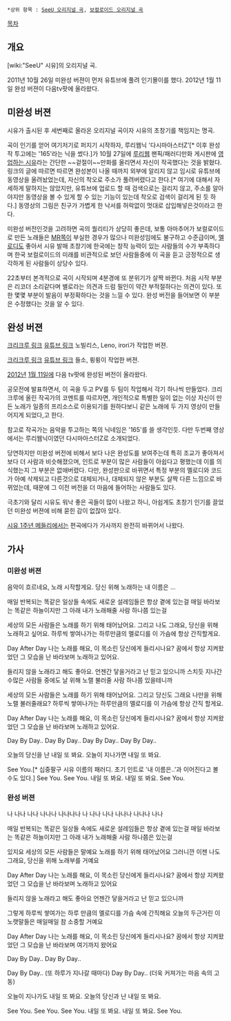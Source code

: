  *상위 항목 : [[SeeU 오리지널 곡]], [[보컬로이드 오리지널 곡]]

[[목차]]
== 개요 ==
[wiki:"SeeU" 시유]의 오리지널 곡.

2011년 10월 26일 미완성 버젼이 먼저 유튜브에 풀려 인기몰이를 했다. 2012년 1월 11일 완성 버젼이 다음tv팟에 올라왔다.

== 미완성 버젼 ==
{{{#!html
<iframe width="560" height="315" src="http://www.youtube.com/embed/61TUmxvAmQc" frameborder="0" allowfullscreen></iframe>
}}}

시유가 출시된 후 세번째로 올라온 오리지널 곡이자 시유의 초창기를 책임지는 명곡.

곡이 인기를 얻어 여기저기로 퍼지기 시작하자, 루리웹닉 '다시마아스터Z'[* 이후 완성작 투고에는 '165'라는 닉을 썼다.]가 10월 27일에 [[루리웹]] 팬픽/패러디만화 게시판에 [http://bbs2.ruliweb.daum.net/gaia/do/ruliweb/family/217/read?articleId=13185800&bbsId=G005&itemId=64&pageIndex=1 영업하는 시유]라는 간단한 ~~겉절이~~만화를 올리면서 자신이 작곡했다는 것을 밝혔다. 링크의 글에 따르면 따르면 완성본이 나올 때까지 외부에 알리지 않고 임시로 유튜브에 동영상을 올려놨었는데, 자신의 착오로 주소가 풀려버렸다고 한다.[* 여기에 대해서 자세하게 말하지는 않았지만, 유튜브에 업로드 할 때 검색으로는 걸리지 않고, 주소를 알아야지만 동영상을 볼 수 있게 할 수 있는 기능이 있는데 착오로 검색이 걸리게 된 듯 하다.] 동영상의 그림은 친구가 가볍게 한 낙서를 허락없이 멋대로 삽입해넣은것이라고 한다.

미완성 버전인것을 고려하면 곡의 퀄리티가 상당히 좋은데, 보통 아마추어가 보컬로이드로 만든 노래들은 [[MR]]쪽이 부실한 경우가 많으나 미완성임에도 불구하고 수준급이며, [[멜로디]]도 좋아서 시유 발매 초창기에 한국에는 창작 능력이 있는 사람들의 수가 부족하다며 한국 보컬로이드의 미래를  비관적으로 보던 사람들중에 이 곡을 듣고 긍정적으로 생각하게 된 사람들이 상당수 있다.

22초부터 본격적으로 곡이 시작되며 4분경에 또 분위기가 살짝 바뀐다. 처음 시작 부분은 리코더 소리같다며 별로라는 의견과 드럼 필인이 약간 부적절하다는 의견이 있다. 또한 몇몇 부분이 발음이 부정확하다는 것을 느낄 수 있다. 완성 버전을 들어보면 이 부분은 수정했다는 것을 알 수 있다.

== 완성 버젼 ==
{{{#!html
<iframe title='My Song' width='640px' height='360px' src='http://videofarm.daum.net/controller/video/viewer/Video.html?vid=v40c916B6eee6j3tt637MO1&play_loc=undefined' frameborder='0' scrolling='no' ></iframe>
}}}
[http://165cm.crecrew.net/6777 크리크루 링크] [http://youtu.be/JmuerhFThyU 유튜브 링크]
노빌리스, Leno, irori가 작업한 버젼.

{{{#!html
<object type='application/x-shockwave-flash' id='v54bcIxxPFqII7PMMPcnKcP' width='600px' height='337px' align='middle' classid='clsid:d27cdb6e-ae6d-11cf-96b8-444553540000' codebase='http://fpdownload.macromedia.com/pub/shockwave/cabs/flash/swflash.cab#version=9,0,0,0'><param name='movie' value='http://flvs.daum.net/flvPlayer.swf?vid=v54bcIxxPFqII7PMMPcnKcP' /><param name='allowScriptAccess' value='always' /><param name='allowFullScreen' value='true' /><param name='bgcolor' value='#000000' /><param name='wmode' value='opaque' /><embed src='http://flvs.daum.net/flvPlayer.swf?vid=v54bcIxxPFqII7PMMPcnKcP' width='600px' height='337px' allowScriptAccess='always' type='application/x-shockwave-flash' allowFullScreen='true' bgcolor='#000000' ></embed></object>
}}}
[http://165cm.crecrew.net/6900 크리크루 링크] [http://youtu.be/i0VrH6Kkgs8 유튜브 링크]
들소, 륑륑이 작업한 버젼.


[[2012년]] [[1월 11일]]에 다음 tv팟에 완성된 버전이 올라왔다.

공모전에 발표하면서, 이 곡을 두고 PV를 두 팀이 작업해서 각기 하나씩 만들었다. 크리크루에 올린 작곡가의 코멘트를 따르자면, 개인적으로 특별한 일이 없는 이상 자신이 만든 노래가 일종의 프리소스로 이용되기를 원하다보니 같은 노래에 두 가지 영상이 만들어지게 되었다,고 한다.

참고로 작곡가는 음악을 투고하는 쪽의 닉네임은 '165'를 쓸 생각인듯. 다만 두번째 영상에서는 루리웹닉이였던 다시마아스터Z로 소개되었다.

당연하지만 미완성 버전에 비해서 보다 나은 완성도를 보여주는데 특히 조교가 좋아져서 보다 더 사람과 비슷해졌으며, 인트로 부분이 많은 사람들이 아쉽다고 평했는데 이를 의식했는지 그 부분은 없애버렸다. 다만, 완성판으로 바뀌면서 특정 부분의 멜로디와 코드가 아예 삭제되고 다른것으로 대체되거나, 대체되지 않은 부분도 살짝 다른 느낌으로 바뀌었는데, 때문에 그 이전 버전을 더 마음에 들어하는 사람들도 있다.

극초기와 달리 시유도 워낙 좋은 곡들이 많이 나왔고 하니, 아쉽게도 초창기 인기를 끌었던 미완성 버젼에 비해 묻힌 감이 없잖아 있다.

[[시유 1주년 메들리]]에서는 편곡에다가 가사까지 완전히 바뀌어서 나왔다.

== 가사 ==
=== 미완성 버젼 ===
음악이 흐르네요,
노래 시작할게요.
당신 위해 노래하는
내 이름은 …

매일 반복되는
똑같은 일상들 속에도
새로운 설레임들은
항상 곁에 있는걸
매일 바라보는
똑같은 하늘이지만
그 아래 내가 노래해줄
사람 하나쯤 있는걸

세상의 모든 사람들은
노래를 하기 위해 태어났어요.
그리고 나도 그래요,
당신을 위해 노래하고 싶어요.
하루씩 쌓여나가는
하루만큼의 멜로디를
이 가슴에
항상 간직할게요.

Day After Day
나는 노래를 해요,
이 목소린
당신에게 들리시나요?
꿈에서
항상 지켜왔었던
그 모습을 난 바라보며
노래하고 있어요.

들리지 않을 
노래라고 해도 좋아요.
언젠간 닿을거라고
난 믿고 있으니까
스치듯 지나간
수많은 사람들 중에도
날 위해 노랠 불러줄
사람 하나쯤 있을테니까

세상의 모든 사람들은
노래를 하기 위해 태어났어요.
그리고 당신도 그래요
나만을 위해 노랠 불러줄래요?
하루씩 쌓여나가는
하루만큼의 멜로디를
이 가슴에
항상 간직 할게요.

Day After Day
나는 노래를 해요,
이 목소린
당신에게 들리시나요?
꿈에서
항상 지켜왔었던
그 모습을 난 바라보며
노래하고 있어요.

Day By Day..
Day By Day..
Day By Day..
Day By Day..

오늘의 당신을 난
내일 또 봐요.
오늘이 지나가면
내일 또 봐요.

See You.[* 십중팔구 시유 이름의 패러디. 초기 인트로 '내 이름은..'과 이어진다고 볼 수도 있다.]
See You.
See You.
내일 또 봐요.
내일 또 봐요.
See You.

=== 완성 버젼 ===
나 나나 나나 나나나 나나나나
나 나나 나나 나나나 나나나 나나

매일 반복되는
똑같은 일상들 속에도
새로운 설레임들은
항상 곁에 있는걸
매일 바라보는
똑같은 하늘이지만
그 아래 내가 노래해줄
사람 하나쯤은 있는걸

있지요 세상의 모든 사람들은 말예요
노래를 하기 위해 태어났어요
그러니깐 이젠 나도 그래요,
당신을 위해 노래부를 거예요

Day After Day
나는 노래를 해요,
이 목소린
당신에게 들리시나요?
꿈에서
항상 지켜왔었던
그 모습을 난 바라보며
노래하고 있어요

들리지 않을 
노래라고 해도 좋아요
언젠간 닿을거라고
난 믿고 있으니까

그렇게 하루씩 쌓여가는 하루 만큼의
멜로디를 가슴 속에 간직해요
오늘의 두근거린 이 노랫말들은
매일매일 참 소중할 거예요

Day After Day
나는 노래를 해요,
이 목소린
당신에게 들리시나요?
꿈에서
항상 지켜왔었던
그 모습을 난 바라보며
여기까지 왔어요

Day By Day..
Day By Day..

Day By Day..
(또 하루가 지나갈 때마다)
Day By Day..
(더욱 커져가는 마음 속의 고동)

오늘이 지나가도
내일 또 봐요.
오늘의 당신과 난
내일 또 봐요.

See You.
See You.
See You.
내일 또 봐요.
내일 또 봐요.
See You.
